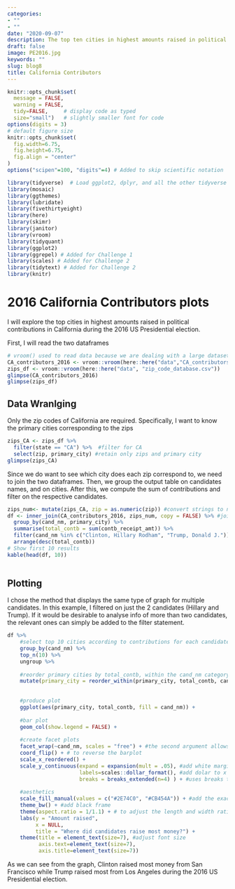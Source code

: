 ```yaml
---
categories:
- ""
- ""
date: "2020-09-07"
description: The top ten cities in highest amounts raised in political contributions in California during the 2016 US Presidential election
draft: false
image: PE2016.jpg
keywords: ""
slug: blog8
title: California Contributors
---
```


```r
knitr::opts_chunk$set(
  message = FALSE, 
  warning = FALSE, 
  tidy=FALSE,     # display code as typed
  size="small")   # slightly smaller font for code
options(digits = 3)
# default figure size
knitr::opts_chunk$set(
  fig.width=6.75, 
  fig.height=6.75,
  fig.align = "center"
)
options("scipen"=100, "digits"=4) # Added to skip scientific notation
```


```r
library(tidyverse)  # Load ggplot2, dplyr, and all the other tidyverse packages
library(mosaic)
library(ggthemes)
library(lubridate)
library(fivethirtyeight)
library(here)
library(skimr)
library(janitor)
library(vroom)
library(tidyquant)
library(ggplot2)
library(ggrepel) # Added for Challenge 1
library(scales) # Added for Challenge 2
library(tidytext) # Added for Challenge 2
library(knitr)
```

# 2016 California Contributors plots

I will explore the top cities in highest amounts raised in political contributions in California during the 2016 US Presidential election.

First, I will read the two dataframes
```r
# vroom() used to read data because we are dealing with a large dataset
CA_contributors_2016 <- vroom::vroom(here::here("data","CA_contributors_2016.csv"))
zips_df <- vroom::vroom(here::here("data", "zip_code_database.csv"))
glimpse(CA_contributors_2016)
glimpse(zips_df)
```
## Data Wranlging

Only the zip codes of California are required. Specifically, I want to know the primary cities corresponding to the zips
```r
zips_CA <- zips_df %>%
  filter(state == "CA") %>%  #filter for CA
  select(zip, primary_city) #retain only zips and primary city
glimpse(zips_CA)
```

Since we do want to see which city does each zip correspond to, we need to join the two dataframes. Then, we group the output table on candidates names, and on cities. After this, we compute the sum of contributions and filter on the respective candidates.

```r
zips_num<- mutate(zips_CA, zip = as.numeric(zip)) #convert strings to numerical values so their type matches up with CA_contributers_2016 dataset
df <- inner_join(CA_contributors_2016, zips_num, copy = FALSE) %>% #join two dataframes
  group_by(cand_nm, primary_city) %>%
  summarise(total_contb = sum(contb_receipt_amt)) %>%
  filter(cand_nm %in% c("Clinton, Hillary Rodham", "Trump, Donald J.")) %>% #filter on these 2 candidates (but more candidates can be chosen)
  arrange(desc(total_contb)) 
# Show first 10 results
kable(head(df, 10))
  
```
## Plotting 

I chose the method that displays the same type of graph for multiple candidates. In this example, I filtered on just the 2 candidates (Hillary and Trump). If it would be desirable to analyse info of more than two candidates, the relevant ones can simply be added to the filter statement.

```r
df %>%
    #select top 10 cities according to contributions for each candidate
    group_by(cand_nm) %>% 
    top_n(10) %>%
    ungroup %>%
    
    #reorder primary cities by total_contb, within the cand_nm category
    mutate(primary_city = reorder_within(primary_city, total_contb, cand_nm)) %>%
    
  
    #produce plot
    ggplot(aes(primary_city, total_contb, fill = cand_nm)) +
  
    #bar plot
    geom_col(show.legend = FALSE) +
    
    #create facet plots
    facet_wrap(~cand_nm, scales = "free") + #the second argument allows the x and y scales to vary across panels
    coord_flip() + # to reverse the barplot
    scale_x_reordered() +
    scale_y_continuous(expand = expansion(mult = .05), #add white margin around bars
                       labels=scales::dollar_format(), #add dolar to x scale numbers
                       breaks = breaks_extended(n=4) ) + #uses breaks to display fewer numbers on the x scale 
    
    #aesthetics
    scale_fill_manual(values = c("#2E74C0", "#CB454A")) + #add the exact same colours
    theme_bw() + #add black frame
    theme(aspect.ratio = 1/1.1) + # to adjust the length and width ratio of the table 
    labs(y = "Amount raised",
         x = NULL,
         title = "Where did candidates raise most money?") +
    theme(title = element_text(size=7), #adjust font size
          axis.text=element_text(size=7),
          axis.title=element_text(size=7))
```

As we can see from the graph, Clinton raised most money from San Francisco while Trump raised most from Los Angeles during the 2016 US Presidential election.